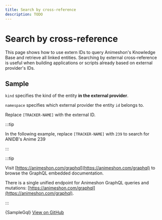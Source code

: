 ```yaml
---
title: Search by cross-reference
description: TODO
---
```


# Search by cross-reference

This page shows how to use extern IDs to query Animeshon's Knowledge Base and retrieve all linked entities. 
Searching by external cross-reference is useful when building applications or scripts already based on external provider's IDs.

## Sample

`kind` specifies the kind of the entity **in the external provider**.

`namespace` specifies which external provider the entity `id` belongs to.

Replace `[TRACKER-NAME]` with the external ID.

:::tip

In the following example, replace `[TRACKER-NAME]` with `239` to search for ANIDB's Anime 239

:::

:::tip

Visit [https://animeshon.com/graphql](https://animeshon.com/graphql) to browse the GraphQL embedded documentation.

There is a single unified endpoint for Animeshon GraphQL queries and mutations: [https://animeshon.com/graphql](https://animeshon.com/graphql).

:::


<CodeBlock language="graphql">
  {SampleGql}
</CodeBlock>
<a href="https://github.com/animeapis/graphql-samples/blob/master/quickstarts/query-by-crossref.gql">View on GitHub</a>
